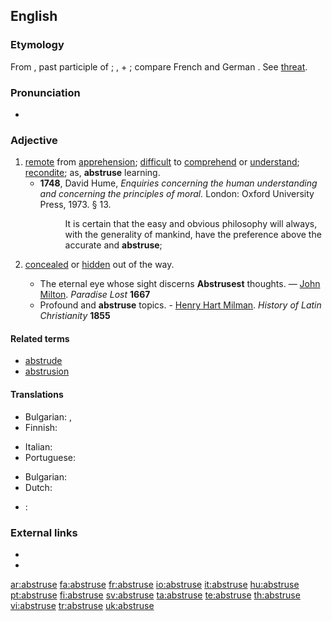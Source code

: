 ==English==

===Etymology===
From {{etyl|la}} {{term|abstrusus||hidden, concealed|lang=la}}, past participle of {{term|abstrudere||to thrust away, conceal|lang=la}}; {{term|ab|lang=la}}, {{term|abs||away|lang=la}} + {{term|trudere||to thrust, push|lang=la}}; compare French and German {{term|abstrus|lang=fr}}. See [[threat]].

===Pronunciation===
* {{IPA|/æbˈstruːs/}}

===Adjective===
{{en-adj|abstrus|er|more}}

# [[remote]] from [[apprehension]]; [[difficult]] to [[comprehend]] or [[understand]]; [[recondite]]; as, '''abstruse''' learning.
#* '''1748''', David Hume, ''Enquiries concerning the human understanding and concerning the principles of moral.'' London: Oxford University Press, 1973. § 13.
#*: It is certain that the easy and obvious philosophy will always, with the generality of mankind, have the preference above the accurate and '''abstruse''';
# {{obsolete}} [[conceal]]ed or [[hidden]] out of the way.
#* The eternal eye whose sight discerns '''Abstrusest''' thoughts. — [[:w:Milton|John Milton]]. ''Paradise Lost'' '''1667'''
#* Profound and '''abstruse''' topics. - [[w:Henry Hart Milman|Henry Hart Milman]]. ''History of Latin Christianity'' '''1855'''

====Related terms====
* [[abstrude]]
* [[abstrusion]]

====Translations====
{{trans-top|difficult to comprehend}}
* Bulgarian: {{t|bg|неясен|sc=Cyrl}},  {{t|bg|труден за разбиране|sc=Cyrl}}
* Finnish: {{t|fi|vaikeaselkoinen}}
{{trans-mid}}
* Italian: {{t+|it|astruso}}
* Portuguese: {{t+|pt|abstruso|m}}
{{trans-bottom}}

{{trans-top|concealed}}
* Bulgarian: {{t|bg|скрит|sc=Cyrl}}
* Dutch: {{t+|nl|verborgen}}
{{trans-mid}}
{{trans-bottom}}

{{checktrans-top}}
* {{ttbc|Dutch}}: {{t|nl|onbegrijpelijk}} <!-- Isn't this a bit too strong, actually meaning incomprehensible -->
{{trans-bottom}}

===External links===
* {{R:Webster 1913}}
* {{R:Century 1911}}

[[ar:abstruse]]
[[fa:abstruse]]
[[fr:abstruse]]
[[io:abstruse]]
[[it:abstruse]]
[[hu:abstruse]]
[[pt:abstruse]]
[[fi:abstruse]]
[[sv:abstruse]]
[[ta:abstruse]]
[[te:abstruse]]
[[th:abstruse]]
[[vi:abstruse]]
[[tr:abstruse]]
[[uk:abstruse]]